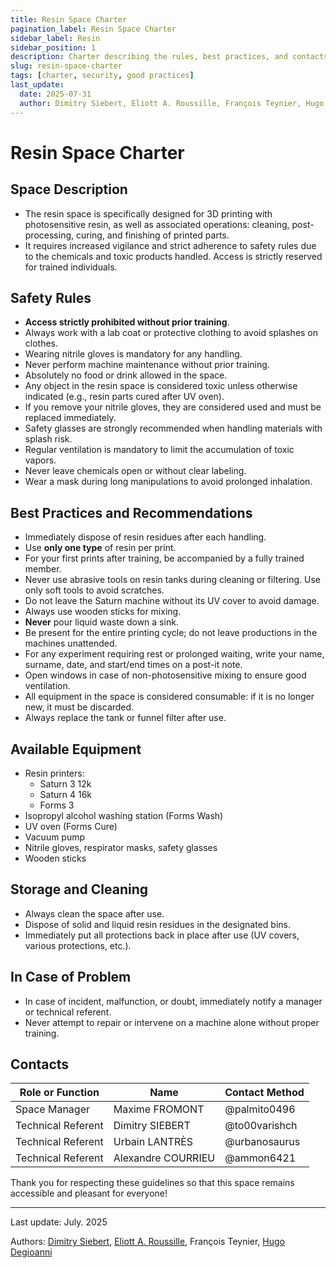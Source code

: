 ```yaml
---
title: Resin Space Charter
pagination_label: Resin Space Charter
sidebar_label: Resin
sidebar_position: 1
description: Charter describing the rules, best practices, and contacts for the FabLab resin space.
slug: resin-space-charter
tags: [charter, security, good practices]
last_update:
  date: 2025-07-31
  author: Dimitry Siebert, Eliott A. Roussille, François Teynier, Hugo Degioanni
---
```


# Resin Space Charter

## <FileText size={32} /> Space Description

- The resin space is specifically designed for 3D printing with photosensitive resin, as well as associated operations: cleaning, post-processing, curing, and finishing of printed parts.
- It requires increased vigilance and strict adherence to safety rules due to the chemicals and toxic products handled. Access is strictly reserved for trained individuals.

## <TriangleAlert size={32} /> Safety Rules

- **Access strictly prohibited without prior training**.
- Always work with a lab coat or protective clothing to avoid splashes on clothes.
- Wearing nitrile gloves is mandatory for any handling.
- Never perform machine maintenance without prior training.
- Absolutely no food or drink allowed in the space.
- Any object in the resin space is considered toxic unless otherwise indicated (e.g., resin parts cured after UV oven).
- If you remove your nitrile gloves, they are considered used and must be replaced immediately.
- Safety glasses are strongly recommended when handling materials with splash risk.
- Regular ventilation is mandatory to limit the accumulation of toxic vapors.
- Never leave chemicals open or without clear labeling.
- Wear a mask during long manipulations to avoid prolonged inhalation.

## <CheckSquare size={32} /> Best Practices and Recommendations

- Immediately dispose of resin residues after each handling.
- Use **only one type** of resin per print.
- For your first prints after training, be accompanied by a fully trained member.
- Never use abrasive tools on resin tanks during cleaning or filtering. Use only soft tools to avoid scratches.
- Do not leave the Saturn machine without its UV cover to avoid damage.
- Always use wooden sticks for mixing.
- **Never** pour liquid waste down a sink.
- Be present for the entire printing cycle; do not leave productions in the machines unattended.
- For any experiment requiring rest or prolonged waiting, write your name, surname, date, and start/end times on a post-it note.
- Open windows in case of non-photosensitive mixing to ensure good ventilation.
- All equipment in the space is considered consumable: if it is no longer new, it must be discarded.
- Always replace the tank or funnel filter after use.

## <Wrench size={32} /> Available Equipment

- Resin printers:
  - Saturn 3 12k
  - Saturn 4 16k
  - Forms 3
- Isopropyl alcohol washing station (Forms Wash)
- UV oven (Forms Cure)
- Vacuum pump
- Nitrile gloves, respirator masks, safety glasses
- Wooden sticks

## <Pin size={32} /> Storage and Cleaning

- Always clean the space after use.
- Dispose of solid and liquid resin residues in the designated bins.
- Immediately put all protections back in place after use (UV covers, various protections, etc.).

## <Siren size={32} /> In Case of Problem

- In case of incident, malfunction, or doubt, immediately notify a manager or technical referent.
- Never attempt to repair or intervene on a machine alone without proper training.

## <Phone size={32} /> Contacts

| Role or Function   | Name               | Contact Method |
| ------------------ | ------------------ | -------------- |
| Space Manager      | Maxime FROMONT     | @palmito0496   |
| Technical Referent | Dimitry SIEBERT    | @to00varishch  |
| Technical Referent | Urbain LANTRÈS     | @urbanosaurus  |
| Technical Referent | Alexandre COURRIEU | @ammon6421     |

Thank you for respecting these guidelines so that this space remains accessible and pleasant for everyone!

---

Last update: July. 2025

Authors: [Dimitry Siebert](https://www.linkedin.com/in/dimitry-siebert-%F0%9F%90%B3-6a28aa256), [Eliott A. Roussille](https://github.com/aust-1), François Teynier, [Hugo Degioanni](https://www.linkedin.com/in/hdegioanni)
